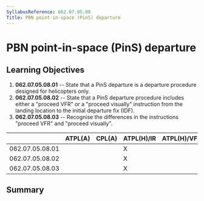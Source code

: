 ```yaml
---
SyllabusReference: 062.07.05.08
Title: PBN point-in-space (PinS) departure
---
```


# PBN point-in-space (PinS) departure

## Learning Objectives

1.  **062.07.05.08.01** -- State that a PinS departure is a departure procedure
    designed for helicopters only.
2.  **062.07.05.08.02** -- State that a PinS departure procedure includes either
    a "proceed VFR" or a "proceed visually" instruction from the landing location
    to the initial departure fix (IDF).
3.  **062.07.05.08.03** -- Recognise the differences in the instructions "proceed
    VFR" and "proceed visually".

|                 | ATPL(A) | CPL(A) | ATPL(H)/IR | ATPL(H)/VFR | CPL(H) | IR  | CBIR(A) |
| --------------- | ------- | ------ | ---------- | ----------- | ------ | --- | ------- |
| 062.07.05.08.01 |         |        | X          |             |        | X   |         |
| 062.07.05.08.02 |         |        | X          |             |        | X   |         |
| 062.07.05.08.03 |         |        | X          |             |        | X   |         |

## Summary

